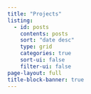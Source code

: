 ```yaml
---
title: "Projects"
listing:
  - id: posts
    contents: posts
    sort: "date desc"
    type: grid
    categories: true
    sort-ui: false
    filter-ui: false
page-layout: full
title-block-banner: true
---
```

